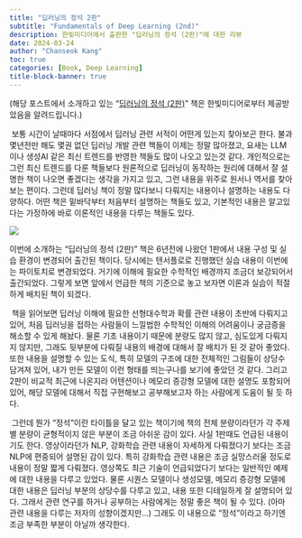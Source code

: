 ```yaml
---
title: "딥러닝의 정석 2판"
subtitle: "Fundamentals of Deep Learning (2nd)"
description: 한빛미디어에서 출판한 "딥러닝의 정석 (2판)"에 대한 리뷰
date: 2024-03-24
author: "Chanseok Kang"
toc: true 
categories: [Book, Deep Learning]
title-block-banner: true
---
```


(해당 포스트에서 소개하고 있는 "[딥러닝의 정석 (2판)](https://www.hanbit.co.kr/store/books/look.php?p_code=B9066007111)" 책은 한빛미디어로부터 제공받았음을 알려드립니다.)

 보통 시간이 날때마다 서점에서 딥러닝 관련 서적이 어떤게 있는지 찾아보곤 한다. 불과 몇년전만 해도 몇권 없던 딥러닝 개발 관련 책들이 이제는 정말 많아졌고, 요새는 LLM이나 생성AI 같은 최신 트렌드를 반영한 책들도 많이 나오고 있는것 같다. 개인적으로는 그런 최신 트렌드를 다룬 책들보다 원론적으로 딥러닝이 동작하는 원리에 대해서 잘 설명한 책이 나오면 좋겠다는 생각을 가지고 있고, 그런 내용을 위주로 원서나 역서를 찾아보는 편이다. 그런데 딥러닝 책이 정말 많다보니 다뤄지는 내용이나 설명하는 내용도 다양하다. 어떤 책은 밑바닥부터 처음부터 설명하는 책들도 있고, 기본적인 내용은 알고있다는 가정하에 바로 이론적인 내용을 다루는 책들도 있다.

![](../images/bookcover.jpg)

이번에 소개하는 "딥러닝의 정석 (2판)" 책은 6년전에 나왔던 1판에서 내용 구성 및 실습 환경이 변경되어 출간된 책이다. 당시에는 텐서플로로 진행했던 실습 내용이 이번에는 파이토치로 변경되었다. 거기에 이해에 필요한 수학적인 배경까지 조금더 보강되어서 출간되었다. 그렇게 보면 앞에서 언급한 책의 기준으로 놓고 보자면 이론과 실습이 적절하게 배치된 책이 되겠다.


 책을 읽어보면 딥러닝 이해에 필요한 선형대수학과 확률 관련 내용이 초반에 다뤄지고 있어, 처음 딥러닝을 접하는 사람들이 느낄법한 수학적인 이해의 어려움이나 궁금증을 해소할 수 있게 해놨다. 물론 기초 내용이기 때문에 분량도 많지 않고, 심도있게 다뤄지지 않지만, 그래도 뒷부분에 다뤄질 내용의 배경에 대해서 잘 배치가 된 것 같아 좋았다. 또한 내용을 설명할 수 있는 도식, 특히 모델의 구조에 대한 전체적인 그림들이 상당수 담겨져 있어, 내가 만든 모델이 이런 형태를 띄는구나를 보기에 좋았던 것 같다. 그리고 2판이 비교적 최근에 나온지라 어텐션이나 메모리 증강형 모델에 대한 설명도 포함되어 있어, 해당 모델에 대해서 직접 구현해보고 공부해보고자 하는 사람에게 도움이 될 듯 하다.


 그런데 뭔가 "정석"이란 타이틀을 달고 있는 책이기에 책의 전체 분량이라던가 각 주제별 분량이 균형적이지 않은 부분이 조금 아쉬운 감이 있다. 사실 1판때도 언급된 내용이기도 한다. 영상이라던가 NLP, 강화학습 관련 내용이 자세하게 다뤄졌다기 보다는 조금 NLP에 편중되어 설명된 감이 있다. 특히 강화학습 관련 내용은 조금 실망스러울 정도로 내용이 정말 짧게 다뤄졌다. 영상쪽도 최근 기술이 언급되었다기 보다는 일반적인 예제에 대한 내용을 다루고 있었다. 물론 시퀀스 모델이나 생성모델, 메모리 증강형 모델에 대한 내용은 딥러닝 부분의 상당수를 다루고 있고, 내용 또한 디테일하게 잘 설명되어 있다. 그래서 관련 연구를 하거나 공부하는 사람에게는 정말 좋은 책이 될 수 있다. (아마 관련 내용을 다루는 저자의 성향이겠지만...) 그래도 이 내용으로 "정석"이라고 하기엔 조금 부족한 부분이 아닐까 생각한다.